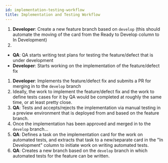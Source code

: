 ```yaml
---
id: implementation-testing-workflow
title: Implementation and Testing Workflow
---
```


1. **Developer**: Create a new feature branch based on `develop` (this should automate the moving of the card from the Ready to Develop column to In Development)
1.
  * **QA**: QA starts writing test plans for testing the feature/defect that is under development
  * **Developer**: Starts working on the implementation of the feature/defect fix
1. **Developer**: Implements the feature/defect fix and submits a PR for merging in to the `develop` branch
1. Ideally, the work to implement the feature/defect fix and the work to define tests cases for it by QA would be completed at roughly the same time, or at least pretty close.
1. **QA**: Tests and accepts/rejects the implementation via manual testing in a preview environment that is deployed from and based on the feature branch.
1. Once the implementation has been approved and merged in to the `develop` branch...
1. **QA**: Defines a task on the implementation card for the work on automated tests, and extracts that task to a new/separate card in the "In Development" column to initiate work on writing automated tests.
1. **QA**: Creates a new branch based on the `develop` branch in which automated tests for the feature can be written.
